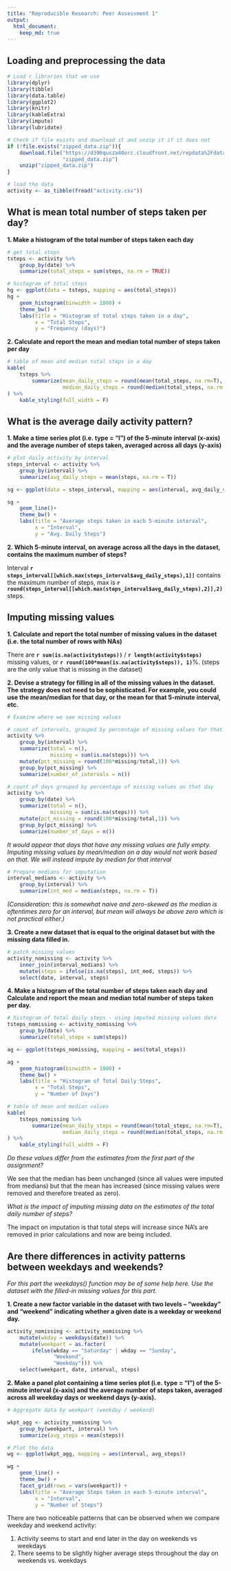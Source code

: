```yaml
---
title: "Reproducible Research: Peer Assessment 1"
output: 
  html_document:
    keep_md: true
---
```



## Loading and preprocessing the data

```r
# Load r libraries that we use
library(dplyr)
library(tibble)
library(data.table)
library(ggplot2)
library(knitr)
library(kableExtra)
library(impute)
library(lubridate)

```


```r
# Check if file exists and download it and unzip it if it does not
if (!file.exists("zipped_data.zip")){
    download.file("https://d396qusza40orc.cloudfront.net/repdata%2Fdata%2Factivity.zip",
                  "zipped_data.zip")
    unzip("zipped_data.zip")
}

# load the data
activity <- as_tibble(fread("activity.csv"))
```


## What is mean total number of steps taken per day?

**1. Make a histogram of the total number of steps taken each day**
```r

# get total steps 
tsteps <- activity %>%
    group_by(date) %>%
    summarize(total_steps = sum(steps, na.rm = TRUE))

# histogram of total steps
hg <- ggplot(data = tsteps, mapping = aes(total_steps))
hg + 
    geom_histogram(binwidth = 1000) + 
    theme_bw() +
    labs(title = "Histogram of total steps taken in a day",
         x = "Total Steps",
         y = "Frequency (days)")
```

**2. Calculate and report the mean and median total number of steps taken per
day**
``` r
# table of mean and median total steps in a day
kable(
    tsteps %>%
        summarize(mean_daily_steps = round(mean(total_steps, na.rm=T), 2),
                  median_daily_steps = round(median(total_steps, na.rm = T), 2))
) %>%
    kable_styling(full_width = F)

```



## What is the average daily activity pattern?

**1. Make a time series plot (i.e. type = "l") of the 5-minute interval (x-axis) 
and the average number of steps taken, averaged across all days (y-axis)**
```r
# plot daily activity by interval
steps_interval <- activity %>%
    group_by(interval) %>%
    summarize(avg_daily_steps = mean(steps, na.rm = T))

sg <- ggplot(data = steps_interval, mapping = aes(interval, avg_daily_steps))

sg +
    geom_line()+ 
    theme_bw() +
    labs(title = "Average steps taken in each 5-minute interval",
         x = "Interval",
         y = "Avg. Daily Steps")
```

**2. Which 5-minute interval, on average across all the days in the dataset, 
contains the maximum number of steps?**

Interval **`r steps_interval[[which.max(steps_interval$avg_daily_steps),1]] `**
contains the maximum number of steps, max is **`r round(steps_interval[[which.max(steps_interval$avg_daily_steps),2]],2)`** steps.



## Imputing missing values

**1. Calculate and report the total number of missing values in the dataset
(i.e. the total number of rows with NAs)** 

There are **`r sum(is.na(activity$steps))`** / **`r length(activity$steps)`**
missing values, or **`r round(100*mean(is.na(activity$steps)), 1)`**%.
(steps are the only value that is missing in the dataset)

**2. Devise a strategy for filling in all of the missing values in the dataset. The
strategy does not need to be sophisticated. For example, you could use
the mean/median for that day, or the mean for that 5-minute interval, etc.**  

```r
# Examine where we see missing values

# count of intervals, grouped by percentage of missing values for that interval
activity %>%
    group_by(interval) %>%
    summarize(total = n(),
              missing = sum(is.na(steps))) %>%
    mutate(pct_missing = round(100*missing/total,1)) %>%
    group_by(pct_missing) %>%
    summarize(number_of_intervals = n())

# count of days grouped by percentage of missing values on that day
activity %>%
    group_by(date) %>%
    summarize(total = n(),
              missing = sum(is.na(steps))) %>%
    mutate(pct_missing = round(100*missing/total,1)) %>%
    group_by(pct_missing) %>%
    summarize(number_of_days = n())
```
*It would appear that days that have any missing values are fully empty. Imputing
missing values by mean/median on a day would not work based on that. We will 
instead impute by median for that interval*

``` r
# Prepare medians for imputation
interval_medians <- activity %>%
    group_by(interval) %>%
    summarize(int_med = median(steps, na.rm = T))
```
*(Consideration: this is somewhat naive and zero-skewed as the median is 
oftentimes zero for an interval, but mean will always be above zero which is 
not practical either.)*


**3. Create a new dataset that is equal to the original dataset but with the
missing data filled in.**  

```r
# patch missing values
activity_nomissing <- activity %>%
    inner_join(interval_medians) %>%
    mutate(steps = ifelse(is.na(steps), int_med, steps)) %>%
    select(date, interval, steps)

```


**4. Make a histogram of the total number of steps taken each day and Calculate
and report the mean and median total number of steps taken per day.**
  

```r
# histogram of total daily steps - using imputed missing values data
tsteps_nomissing <- activity_nomissing %>%
    group_by(date) %>%
    summarize(total_steps = sum(steps))

ag <- ggplot(tsteps_nomissing, mapping = aes(total_steps))

ag + 
    geom_histogram(binwidth = 1000) + 
    theme_bw() + 
    labs(title = "Histogram of Total Daily Steps",
         x = "Total Steps",
         y = "Number of Days")
```

``` r
# table of mean and median values
kable(
    tsteps_nomissing %>%
        summarize(mean_daily_steps = round(mean(total_steps, na.rm=T), 2),
                  median_daily_steps = round(median(total_steps, na.rm = T), 2))
) %>%
    kable_styling(full_width = F)


```

*Do
these values differ from the estimates from the first part of the assignment?*

We see that the median has been unchanged (since all values were imputed from 
medians) but that the mean has increased (since missing values were removed and
therefore treated as zero). 

*What is the impact of imputing missing data on the estimates of the total
daily number of steps?*

The impact on imputation is that total steps will increase since NA's are 
removed in prior calculations and now are being included.




## Are there differences in activity patterns between weekdays and weekends?

*For this part the weekdays() function may be of some help here. Use the dataset
with the filled-in missing values for this part.*


**1. Create a new factor variable in the dataset with two levels – “weekday”
and “weekend” indicating whether a given date is a weekday or weekend
day.**

```r


activity_nomissing <- activity_nomissing %>%
    mutate(wkday = weekdays(date)) %>%
    mutate(weekpart = as.factor(
        ifelse(wkday == "Saturday" | wkday == "Sunday",
               "Weekend",
               "Weekday"))) %>%
    select(weekpart, date, interval, steps)
```


**2. Make a panel plot containing a time series plot (i.e. type = "l") of the
5-minute interval (x-axis) and the average number of steps taken, averaged
across all weekday days or weekend days (y-axis).**

```r
# Aggregate data by weekpart (weekday / weekend)

wkpt_agg <- activity_nomissing %>%
    group_by(weekpart, interval) %>%
    summarize(avg_steps = mean(steps))

```



```r
# Plot the data
wg <- ggplot(wkpt_agg, mapping = aes(interval, avg_steps))

wg + 
    geom_line() + 
    theme_bw() + 
    facet_grid(rows = vars(weekpart)) + 
    labs(title = "Average Steps taken in each 5-minute interval",
         x = "Interval",
         y = "Number of Steps")

```

There are two noticeable patterns that can be observed when we compare weekday 
and weekend activity:

1. Activity seems to start and end later in the day on weekends vs weekdays
2. There seems to be slightly higher average steps throughout the day on 
weekends vs. weekdays